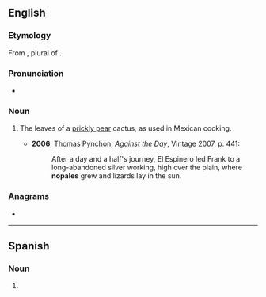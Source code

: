 ==English==

===Etymology===
From {{bor|en|es|nopales}}, plural of {{m|es|nopal}}.

===Pronunciation===
* {{a|UK}} {{IPA|en|/nəʊˈpɑːlɛz/}}

===Noun===
{{en-plural noun}}

# {{lb|en|plurale tantum}} The leaves of a [[prickly pear]] cactus, as used in Mexican cooking.
#* '''2006''', Thomas Pynchon, ''Against the Day'', Vintage 2007, p. 441:
#*: After a day and a half's journey, El Espinero led Frank to a long-abandoned silver working, high over the plain, where '''nopales''' grew and lizards lay in the sun.

===Anagrams===
* {{anagrams|en|a=aelnops|epalons|palones}}

----

==Spanish==

===Noun===
{{head|es|noun form|g=m-p}}

# {{plural of|es|nopal}}